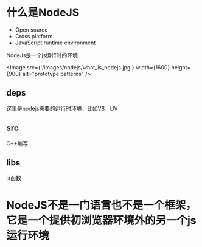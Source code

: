 
# 什么是NodeJS

- Open source
- Cross platform
- JavaScript runtime environment

NodeJs是一个js运行时的环境


<Image
    src={'/images/nodejs/what_is_nodejs.jpg'}
    width={1600}
    height={900}
    alt="prototype patterns"
/>

## deps

这里是nodejs需要的运行时环境，比如V8，UV

## src

C++编写

## libs

js函数

# NodeJS不是一门语言也不是一个框架，它是一个提供初浏览器环境外的另一个js运行环境